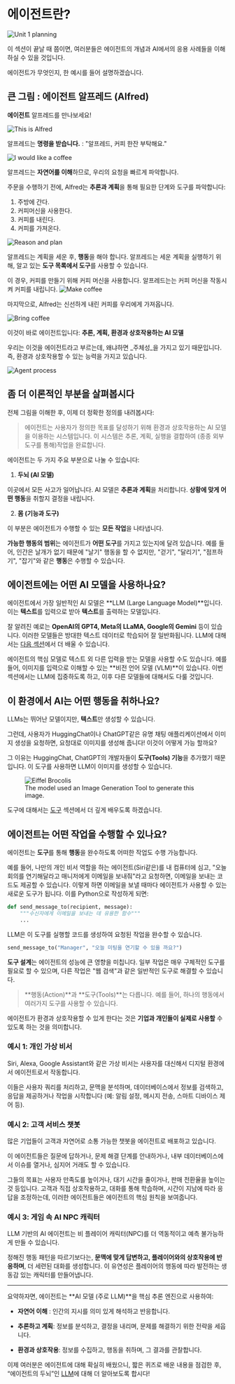 # 에이전트란?

<img src="https://huggingface.co/datasets/agents-course/course-images/resolve/main/en/unit1/whiteboard-no-check.jpg" alt="Unit 1 planning"/>

이 섹션이 끝날 때 쯤이면, 여러분들은 에이전트의 개념과 AI에서의 응용 사례들을 이해하실 수 있을 것입니다.

에이전트가 무엇인지, 한 예시를 들어 설명하겠습니다.

## 큰 그림 : 에이전트 알프레드 (Alfred)

**에이전트** 알프레드를 만나보세요! 

<img src="https://huggingface.co/datasets/agents-course/course-images/resolve/main/en/unit1/this-is-alfred.jpg" alt="This is Alfred"/>

알프레드는 **명령을 받습니다.** : "알프레드, 커피 한잔 부탁해요."

<img src="https://huggingface.co/datasets/agents-course/course-images/resolve/main/en/unit1/coffee-please.jpg" alt="I would like a coffee"/>

알프레드는 **자연어를 이해**하므로, 우리의 요청을 빠르게 파악합니다.

주문을 수행하기 전에, Alfred는 **추론과 계획**을 통해 필요한 단계와 도구를 파악합니다:

1. 주방에 간다. 
2. 커피머신을 사용한다.
3. 커피를 내린다.
4. 커피를 가져온다.

<img src="https://huggingface.co/datasets/agents-course/course-images/resolve/main/en/unit1/reason-and-plan.jpg" alt="Reason and plan"/>

알프레드는 계획을 세운 후, **행동**을 해야 합니다. 알프레드는 세운 계획을 실행하기 위해, 알고 있는 **도구 목록에서 도구**를 사용할 수 있습니다.

이 경우, 커피를 만들기 위해 커피 머신을 사용합니다. 알프레드는는 커피 머신을 작동시켜 커피를 내립니다.
<img src="https://huggingface.co/datasets/agents-course/course-images/resolve/main/en/unit1/make-coffee.jpg" alt="Make coffee"/>

마지막으로, Alfred는 신선하게 내린 커피를 우리에게 가져옵니다.

<img src="https://huggingface.co/datasets/agents-course/course-images/resolve/main/en/unit1/bring-coffee.jpg" alt="Bring coffee"/>

이것이 바로 에이전트입니다: **추론, 계획, 환경과 상호작용하는 AI 모델**

우리는 이것을 에이전트라고 부르는데, 왜냐하면 _주체성_을 가지고 있기 때문입니다. 즉, 환경과 상호작용할 수 있는 능력을 가지고 있습니다.

<img src="https://huggingface.co/datasets/agents-course/course-images/resolve/main/en/unit1/process.jpg" alt="Agent process"/>

## 좀 더 이론적인 부분을 살펴봅시다

전체 그림을 이해한 후, 이제 더 정확한 정의를 내려봅시다:

> 에이전트는 사용자가 정의한 목표를 달성하기 위해 환경과 상호작용하는 AI 모델을 이용하는 시스템입니다. 이 시스템은 추론, 계획, 실행을 결합하여 (종종 외부 도구를 통해)작업을 완료합니다.

에이전트는 두 가지 주요 부분으로 나눌 수 있습니다:

1. **두뇌 (AI 모델)**

이곳에서 모든 사고가 일어납니다. AI 모델은 **추론과 계획**을 처리합니다.
**상황에 맞게 어떤 행동**을 취할지 결정을 내립니다.

2. **몸 (기능과 도구)**

이 부분은 에이전트가 수행할 수 있는 **모든 작업**을 나타냅니다.

**가능한 행동의 범위**는 에이전트가 **어떤 도구**를 가지고 있는지에 달려 있습니다. 예를 들어, 인간은 날개가 없기 때문에 "날기" 행동을 할 수 없지만, "걷기", "달리기", "점프하기", "잡기"와 같은 **행동**은 수행할 수 있습니다.

## 에이전트에는 어떤 AI 모델을 사용하나요?

에이전트에서 가장 일반적인 AI 모델은 **LLM (Large Language Model)**입니다. 이는 **텍스트**를 입력으로 받아 **텍스트**를 출력하는 모델입니다.

잘 알려진 예로는 **OpenAI의 GPT4, Meta의 LLaMA, Google의 Gemini** 등이 있습니다. 이러한 모델들은 방대한 텍스트 데이터로 학습되어 잘 일반화됩니다. LLM에 대해서는 [다음 섹션](what-are-llms)에서 더 배울 수 있습니다.

<Tip>
에이전트의 핵심 모델로 텍스트 외 다른 입력을 받는 모델을 사용할 수도 있습니다. 예를 들어, 이미지를 입력으로 이해할 수 있는 **비전 언어 모델 (VLM)**이 있습니다. 이번 섹션에서는 LLM에 집중하도록 하고, 이후 다른 모델들에 대해서도 다룰 것입니다. 
</Tip>

## 이 환경에서 AI는 어떤 행동을 취하나요?

LLMs는 뛰어난 모델이지만, **텍스트**만 생성할 수 있습니다. 

그런데, 사용자가 HuggingChat이나 ChatGPT같은 유명 채팅 애플리케이션에서 이미지 생성을 요청하면, 요청대로 이미지를 생성해 줍니다! 이것이 어떻게 가능 할까요?

그 이유는 HuggingChat, ChatGPT의 개발자들이 **도구(Tools) 기능**을 추가했기 때문입니다. 이 도구를 사용하면 LLM이 이미지를 생성할 수 있습니다.

<figure>
<img src="https://huggingface.co/datasets/agents-course/course-images/resolve/main/en/unit1/eiffel_brocolis.jpg" alt="Eiffel Brocolis"/>
<figcaption>The model used an Image Generation Tool to generate this image.
</figcaption>
</figure>

도구에 대해서는 [도구](tools) 섹션에서 더 깊게 배우도록 하겠습니다.

## 에이전트는 어떤 작업을 수행할 수 있나요?

에이전트는 **도구**를 통해 **행동**을 완수하도록 어떠한 작업도 수행 가능합니다. 

예를 들어, 나만의 개인 비서 역할을 하는 에이전트(Siri같은)를 내 컴퓨터에 심고, "오늘 회의를 연기해달라고 매니저에게 이메일을 보내줘"라고 요청하면, 이메일을 보내는 코드도 제공할 수 있습니다. 이렇게 하면 이메일을 보낼 때마다 에이전트가 사용할 수 있는 새로운 도구가 됩니다. 이를 Python으로 작성하게 되면:

```python
def send_message_to(recipient, message):
    """수신자에게 이메일을 보내는 데 유용한 함수"""
    ...
```

LLM은 이 도구를 실행할 코드를 생성하여 요청된 작업을 완수할 수 있습니다.

```python
send_message_to("Manager", "오늘 미팅을 연기할 수 있을 까요?")
```

**도구 설계**는 에이전트의 성능에 큰 영향을 미칩니다. 일부 작업은 매우 구체적인 도구를 필요로 할 수 있으며, 다른 작업은 "웹 검색"과 같은 일반적인 도구로 해결할 수 있습니다.

> **행동(Action)**과 **도구(Tools)**는 다릅니다. 예를 들어, 하나의 행동에서 여러가지 도구를 사용할 수 있습니다.

에이전트가 환경과 상호작용할 수 있게 한다는 것은 **기업과 개인들이 실제로 사용할** 수 있도록 하는 것을 의미합니다.

### 예시 1: 개인 가상 비서

Siri, Alexa, Google Assistant와 같은 가상 비서는 사용자를 대신해서 디지털 환경에서 에이전트로서 작동합니다.

이들은 사용자 쿼리를 처리하고, 문맥을 분석하며, 데이터베이스에서 정보를 검색하고, 응답을 제공하거나 작업을 시작합니다 (예: 알림 설정, 메시지 전송, 스마트 디바이스 제어 등).

### 예시 2: 고객 서비스 챗봇

많은 기업들이 고객과 자연어로 소통 가능한 챗봇을 에이전트로 배포하고 있습니다.

이 에이전트들은 질문에 답하거나, 문제 해결 단계를 안내하거나, 내부 데이터베이스에서 이슈를 열거나, 심지어 거래도 할 수 있습니다.

그들의 목표는 사용자 만족도를 높이거나, 대기 시간을 줄이거나, 판매 전환율을 높이는 것 등입니다. 고객과 직접 상호작용하고, 대화를 통해 학습하며, 시간이 지남에 따라 응답을 조정하는데, 이러한 에이전트들은 에이전트의 핵심 원칙을 보여줍니다.

### 예시 3: 게임 속 AI NPC 캐릭터

LLM 기반의 AI 에이전트는 비 플레이어 캐릭터(NPC)를 더 역동적이고 예측 불가능하게 만들 수 있습니다.

정해진 행동 패턴을 따르기보다는, **문맥에 맞게 답변하고, 플레이어와의 상호작용에 반응하며**, 더 세련된 대화를 생성합니다. 이 유연성은 플레이어의 행동에 따라 발전하는 생동감 있는 캐릭터를 만들어냅니다.

---

요약하자면, 에이전트는 **AI 모델 (주로 LLM)**을 핵심 추론 엔진으로 사용하여:

- **자연어 이해** : 인간의 지시를 의미 있게 해석하고 반응합니다.

- **추론하고 계획**: 정보를 분석하고, 결정을 내리며, 문제를 해결하기 위한 전략을 세웁니다.

- **환경과 상호작용**: 정보를 수집하고, 행동을 취하며, 그 결과를 관찰합니다.


이제 여러분은 에이전트에 대해 확실히 배웠으니, 짧은 퀴즈로 배운 내용을 점검한 후, “에이전트의 두뇌”인 [LLM](what-are-llms)에 대해 더 알아보도록 합시다!